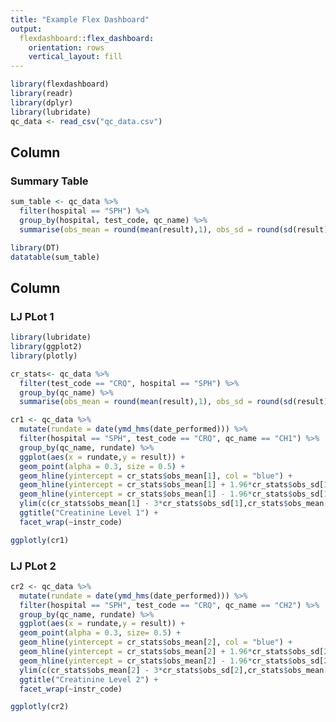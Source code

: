 ```yaml
---
title: "Example Flex Dashboard"
output: 
  flexdashboard::flex_dashboard:
    orientation: rows
    vertical_layout: fill
---
```


```r
library(flexdashboard)
library(readr)
library(dplyr)
library(lubridate)
qc_data <- read_csv("qc_data.csv")
```


Column {data-width=900}
-----------------------------------------------------------------------

### Summary Table

```r
sum_table <- qc_data %>%
  filter(hospital == "SPH") %>%
  group_by(hospital, test_code, qc_name) %>%
  summarise(obs_mean = round(mean(result),1), obs_sd = round(sd(result),1), obs_cv = round(obs_sd/obs_mean*100, 1), set_mean = round(mean[1],1), set_sd = sd[1], set_cv = round(set_sd/set_mean*100,1))

library(DT)
datatable(sum_table)
```

Column {data-width=600}
-----------------------------------------------------------------------

### LJ PLot 1

```r
library(lubridate)
library(ggplot2)
library(plotly)

cr_stats<- qc_data %>%
  filter(test_code == "CRQ", hospital == "SPH") %>%
  group_by(qc_name) %>%
  summarise(obs_mean = round(mean(result),1), obs_sd = round(sd(result),1), obs_cv = round(obs_sd/obs_mean*100, 1), set_mean = round(mean[1],1), set_sd = sd[1], set_cv = round(set_sd/set_mean*100,1))

cr1 <- qc_data %>%
  mutate(rundate = date(ymd_hms(date_performed))) %>%
  filter(hospital == "SPH", test_code == "CRQ", qc_name == "CH1") %>%
  group_by(qc_name, rundate) %>% 
  ggplot(aes(x = rundate,y = result)) +
  geom_point(alpha = 0.3, size = 0.5) +
  geom_hline(yintercept = cr_stats$obs_mean[1], col = "blue") + 
  geom_hline(yintercept = cr_stats$obs_mean[1] + 1.96*cr_stats$obs_sd[1], col = "red", linetype = "dashed") + 
  geom_hline(yintercept = cr_stats$obs_mean[1] - 1.96*cr_stats$obs_sd[1], col = "red", linetype = "dashed") + 
  ylim(c(cr_stats$obs_mean[1] - 3*cr_stats$obs_sd[1],cr_stats$obs_mean[1] + 3*cr_stats$obs_sd[1])) +
  ggtitle("Creatinine Level 1") +
  facet_wrap(~instr_code)

ggplotly(cr1)
```

### LJ PLot 2

```r
cr2 <- qc_data %>%
  mutate(rundate = date(ymd_hms(date_performed))) %>%
  filter(hospital == "SPH", test_code == "CRQ", qc_name == "CH2") %>%
  group_by(qc_name, rundate) %>% 
  ggplot(aes(x = rundate,y = result)) +
  geom_point(alpha = 0.3, size= 0.5) +
  geom_hline(yintercept = cr_stats$obs_mean[2], col = "blue") + 
  geom_hline(yintercept = cr_stats$obs_mean[2] + 1.96*cr_stats$obs_sd[2], col = "red", linetype = "dashed") + 
  geom_hline(yintercept = cr_stats$obs_mean[2] - 1.96*cr_stats$obs_sd[2], col = "red", linetype = "dashed") +
  ylim(c(cr_stats$obs_mean[2] - 3*cr_stats$obs_sd[2],cr_stats$obs_mean[2] + 3*cr_stats$obs_sd[2])) +
  ggtitle("Creatinine Level 2") +
  facet_wrap(~instr_code)

ggplotly(cr2)
```
